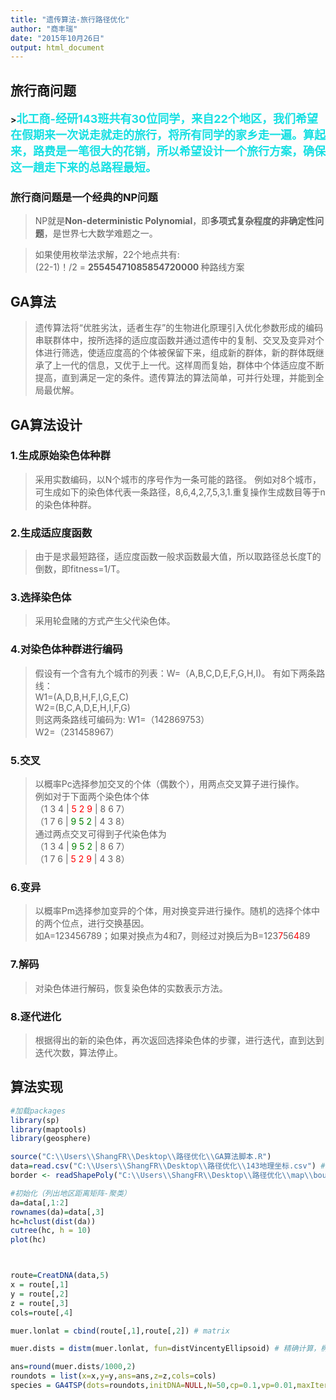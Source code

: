 ---
title: "遗传算法-旅行路径优化"
author: "商丰瑞"
date: "2015年10月26日"
output: html_document
---

## **旅行商问题**

**><font color="#17E0E3" size=4>北工商-经研143班共有30位同学，来自22个地区，我们希望在假期来一次说走就走的旅行，将所有同学的家乡走一遍。算起来，路费是一笔很大的花销，所以希望设计一个旅行方案，确保这一趟走下来的总路程最短。</font>**

### 旅行商问题是一个经典的NP问题
>NP就是**Non-deterministic Polynomial**，即**多项式复杂程度的非确定性问题**，是世界七大数学难题之一。

>如果使用枚举法求解，22个地点共有:   
(22-1)！/2 = **25545471085854720000 **种路线方案  

## **GA算法**
>遗传算法将“优胜劣汰，适者生存”的生物进化原理引入优化参数形成的编码串联群体中，按所选择的适应度函数并通过遗传中的复制、交叉及变异对个体进行筛选，使适应度高的个体被保留下来，组成新的群体，新的群体既继承了上一代的信息，又优于上一代。这样周而复始，群体中个体适应度不断提高，直到满足一定的条件。遗传算法的算法简单，可并行处理，并能到全局最优解。

## **GA算法设计**
### 1.生成原始染色体种群

>采用实数编码，以N个城市的序号作为一条可能的路径。           例如对8个城市，可生成如下的染色体代表一条路径，8,6,4,2,7,5,3,1.重复操作生成数目等于n的染色体种群。

### 2.生成适应度函数

>由于是求最短路径，适应度函数一般求函数最大值，所以取路径总长度T的倒数，即fitness=1/T。

### 3.选择染色体

>采用轮盘赌的方式产生父代染色体。

### 4.对染色体种群进行编码

>假设有一个含有九个城市的列表：W=（A,B,C,D,E,F,G,H,I)。
有如下两条路线：  
W1=(A,D,B,H,F,I,G,E,C)  
W2=(B,C,A,D,E,H,I,F,G)  
则这两条路线可编码为:
W1=（142869753）   
W2=（231458967）   
  
### 5.交叉

>以概率Pc选择参加交叉的个体（偶数个），用两点交叉算子进行操作。  
例如对于下面两个染色体个体   
（1 3 4 |<font color="red"> 5 2 9 </font> | 8 6 7）  
（1 7 6 |<font color="green"> 9 5 2 </font> | 4 3 8）  
通过两点交叉可得到子代染色体为   
（1 3 4 |  <font color="green"> 9 5 2 </font> | 8 6 7）   
（1 7 6 | <font color="red"> 5 2 9 </font>  | 4 3 8）
    
### 6.变异

>以概率Pm选择参加变异的个体，用对换变异进行操作。随机的选择个体中的两个位点，进行交换基因。  
如A=123456789；如果对换点为4和7，则经过对换后为B=123<font color="red">7</font>56<font color="red">4</font>89

### 7.解码   

>对染色体进行解码，恢复染色体的实数表示方法。

### 8.逐代进化

>根据得出的新的染色体，再次返回选择染色体的步骤，进行迭代，直到达到迭代次数，算法停止。

## **算法实现**
```{r}
#加载packages
library(sp)
library(maptools)
library(geosphere)

source("C:\\Users\\ShangFR\\Desktop\\路径优化\\GA算法脚本.R")
data=read.csv("C:\\Users\\ShangFR\\Desktop\\路径优化\\143地理坐标.csv") #读取城市经纬度数据
border <- readShapePoly("C:\\Users\\ShangFR\\Desktop\\路径优化\\map\\bou2_4p.shp") #读取各省的边界数据等

#初始化（列出地区距离矩阵-聚类）
da=data[,1:2]
rownames(da)=data[,3]
hc=hclust(dist(da))
cutree(hc, h = 10)
plot(hc)



route=CreatDNA(data,5)	
x = route[,1]
y = route[,2]
z = route[,3]
cols=route[,4]

muer.lonlat = cbind(route[,1],route[,2]) # matrix

muer.dists = distm(muer.lonlat, fun=distVincentyEllipsoid) # 精确计算，椭圆

ans=round(muer.dists/1000,2)
roundots = list(x=x,y=y,ans=ans,z=z,cols=cols)
species = GA4TSP(dots=roundots,initDNA=NULL,N=50,cp=0.1,vp=0.01,maxIter=1000,maxStay=100,maxElite=2,drawing=TRUE)

```





